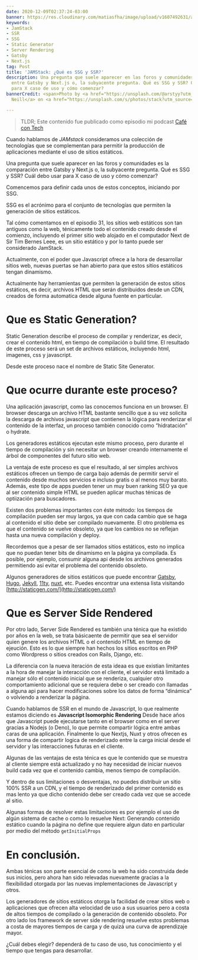 ```yaml
---
date: 2020-12-09T02:37:24-03:00
banner: https://res.cloudinary.com/matiasfha/image/upload/v1607492631/austin-neill-ZahNAl_Ic3o-unsplash_rvmpkh.jpg
keywords:
- JamStack
- SSR
- SSG
- Static Generator
- Server Rendering
- Gatsby
- Next.js
tag: Post
title: 'JAMStack: ¿Qué es SSG y SSR?'
description: Una pregunta que suele aparecer en las foros y comunidades es la comparación
  entre Gatsby y Next.js o, la subyacente pregunta. Qué es SSG y SSR? Cuál debo usar
  para X caso de uso y cómo comenzar?
bannerCredit: <span>Photo by <a href="https://unsplash.com/@arstyy?utm_source=unsplash&amp;utm_medium=referral&amp;utm_content=creditCopyText">Austin
  Neill</a> on <a href="https://unsplash.com/s/photos/stack?utm_source=unsplash&amp;utm_medium=referral&amp;utm_content=creditCopyText">Unsplash</a></span>

---
```

> TLDR; Este contenido fue publicado como episodio mi podcast [Café con Tech](http://www.cafecon.tech/1081172/6725749-jamstack-que-es-ssg-y-ssr)

<Buzzprout buzzproutId="1081172/6725749-jamstack-que-es-ssg-y-ssr" />

Cuando hablamos de _JAMstack_ consideramos una colección de tecnologías que se complementan para permitir la producción de aplicaciones mediante el uso de sitios estáticos.

Una pregunta que suele aparecer en las foros y comunidades es la comparación entre Gatsby y Next.js o, la subyacente pregunta. Qué es SSG y SSR? Cuál debo usar para X caso de uso y cómo comenzar?

Comencemos para definir cada unos de estos conceptos, iniciando por SSG.

SSG es el acrónimo para el conjunto de tecnologías que permiten la generación de sitios estáticos.

Tal cómo comentamos en el episodio 31, los sitios web estáticos son tan antiguos como la web, ténicamente todo el contenido creado desde el comienzo, incluyendo el primer sitio web alojado en el computador Next de Sir Tim Bernes Leee, es un sitio estático y por lo tanto puede ser considerado JamStack.

Actualmente, con el poder que Javascript ofrece a la hora de desarrollar sitios web, nuevas puertas se han abierto para que estos sitios estáticos tengan dinamismo.

Actualmente hay herramientas que permiten la generación de estos sitios estáticos, es decir, archivos HTML que serán distribuidos desde un CDN, creados de forma automatica desde alguna fuente en particular.

# Que es Static Generation?

Static Generation describe el proceso de compilar y renderizar, es decir, crear el contenido html, en tiempo de compilación o build time. El resultado de este proceso será un set de archivos estáticos, incluyendo html, imagenes, css y javascript.

Desde este proceso nace el nombre de Static Site Generator.

# Que ocurre durante este proceso?

Una aplicación javascript, como las conocemos funciona en un browser. El browser descarga un archivo HTML bastante sencillo que a su vez solicita la descarga de archivos javascript que contienen la lógica para renderizar el contenido de la interfaz, un proceso también conocido como “hidratación” o hydrate.

Los generadores estáticos ejecutan este mismo proceso, pero durante el tiempo de compilación y sin necesitar un browser creando internamente el árbol de componentes del futuro sitio web.

La ventaja de este proceso es que el resultado, al ser simples archivos estáticos ofrecen un tiempo de carga bajo además de permitir servir el contenido desde muchos servicios e incluso gratis o al menos muy barato. Además, este tipo de apps pueden tener un muy buen ranking SEO ya que al ser contenido simple HTML se pueden aplicar muchas ténicas de optiización para buscadores.

Existen dos problemas importantes con éste método: los tiempos de compilación pueden ser muy largos, ya que con cada cambio que se haga al contenido el sitio debe ser compilado nuevamente. El otro problema es que el contenido se vuelve obsoleto, ya que los cambios no se reflejan hasta una nueva compilación y deploy.

Recordemos que a pesar de ser llamados sitios estáticos, esto no implica que no puedan tener bits de dinamismo en la página ya compilada. Es posible, por ejemplo, consumir alguna api desde los archivos generados permitiendo asi evitar el problema del contenido obsoleto.

Algunos generadores de sitios estáticos que puede encontrar
[Gatsby](http://gatsbyjs.com/), [Hugo](http://gatsbyjs.com/), [Jekyll](http://jekyllrb.com/), [11ty](http://11ty.dev/), [nuxt](http://nuxtjs.org/), etc. Puedes encontrar una extensa lista visitando  [http://staticgen.com/](http://staticgen.com/)

# Que es Server Side Rendered

Por otro lado, Server Side Rendered es también una ténica que ha existido por años en la web, se trata básicaente de permitir que sea el servidor quien genere los archivos HTML o el contenido HTML en tiempo de ejeución. Esto es lo que siempre han hechos los sitios escritos en PHP como Wordpress o sitios creados con Rails, Django, etc.

La diferencia con la nueva iteración de esta ideaa es que existian limitantes a la hora de manejar la interacción con el cliente, el servidor está limitado a manejar sólo el contenido inicial que se renderiza, cualquier otro comportamiento adicional que se requiera debe o ser creado con llamadas a alguna api para hacer modificaciones sobre los datos de forma “dinámica” o volviendo a renderizar la página.

Cuando hablamos de SSR en el mundo de Javascript, lo que realmente estamos diciendo es **Javascript Isomorphic Rendering**
Desde hace años que Javascript puede ejecutarse tanto en el browser como en el server gracias a Nodejs (o Deno), lo que permite compartir lógica entre ambas caras de una aplicación.
Finalmente lo que Nextjs, Nuxt y otros ofrecen es una forma de compartir logica de renderizado entre la carga inicial desde el servidor y las interacciones futuras en el cliente.

Algunas de las ventajas de esta ténica es que le contenido que se muestra al cliente siempre está actualizado y no hay necesidad de iniciar nuevos build cada vez que el contenido cambia, menos tiempo de compilación.

Y dentro de sus limitaciones o desventajas,  no puedes distribuir un sitio 100% SSR a un CDN, y el tiempo de renderizado del primer contenido es mas lento ya que dicho contenido debe ser creado cada vez que se accede al sitio.

Algunas formas de resolver estas limitaciones es por ejemplo el uso de algún sistema de cache o como lo resuelve Next: Generando contenido estático cuando la página no define que requiere algun dato en particular por medio del método `getInitialProps`

# En conclusión.

Ambas ténicas son parte esencial de como la web ha sido construida dede sus inicios, pero ahora han sido relevadas nuevamente gracias a la flexibilidad otorgada por las nuevas implementaciones de Javascript y otros.

Los generadores de sitios estáticos otorga la facilidad de crear sitios web o aplicaciones que ofrecen alta velocidad de uso a sus usuarios pero a costa de altos tiempos de compilado o la generación de contenido obsoleto. Por otro lado los framework de server side rendering resuelve estos problemas a costa de mayores tiempos de carga y de quizá una curva de aprendizaje mayor.

¿Cuál debes elegir? dependerá de tu caso de uso, tus conocimiento y el tiempo que tengas para desarrollar.